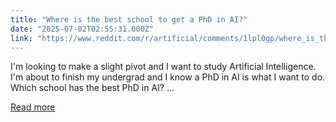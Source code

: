 ```yaml
---
title: "Where is the best school to get a PhD in AI?"
date: "2025-07-02T02:55:31.000Z"
link: "https://www.reddit.com/r/artificial/comments/1lpl0gp/where_is_the_best_school_to_get_a_phd_in_ai/"
---
```


I'm looking to make a slight pivot and I want to study Artificial Intelligence. I'm about to finish my undergrad and I know a PhD in AI is what I want to do. 
 Which school has the best PhD in AI?
   ...

[Read more](https://www.reddit.com/r/artificial/comments/1lpl0gp/where_is_the_best_school_to_get_a_phd_in_ai/)
